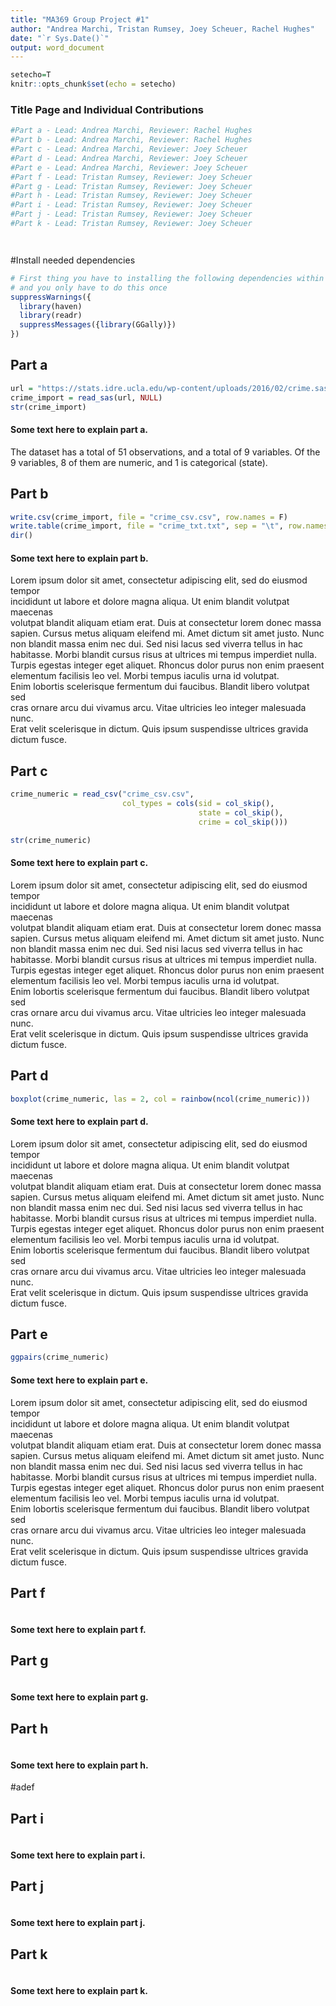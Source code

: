 ```yaml
---
title: "MA369 Group Project #1"
author: "Andrea Marchi, Tristan Rumsey, Joey Scheuer, Rachel Hughes"
date: "`r Sys.Date()`"
output: word_document
---
```


```r
setecho=T
knitr::opts_chunk$set(echo = setecho)
```


### Title Page and Individual Contributions
```r
#Part a - Lead: Andrea Marchi, Reviewer: Rachel Hughes
#Part b - Lead: Andrea Marchi, Reviewer: Rachel Hughes
#Part c - Lead: Andrea Marchi, Reviewer: Joey Scheuer
#Part d - Lead: Andrea Marchi, Reviewer: Joey Scheuer
#Part e - Lead: Andrea Marchi, Reviewer: Joey Scheuer
#Part f - Lead: Tristan Rumsey, Reviewer: Joey Scheuer
#Part g - Lead: Tristan Rumsey, Reviewer: Joey Scheuer
#Part h - Lead: Tristan Rumsey, Reviewer: Joey Scheuer
#Part i - Lead: Tristan Rumsey, Reviewer: Joey Scheuer
#Part j - Lead: Tristan Rumsey, Reviewer: Joey Scheuer
#Part k - Lead: Tristan Rumsey, Reviewer: Joey Scheuer




```


#Install needed dependencies
```r
# First thing you have to installing the following dependencies within library()
# and you only have to do this once
suppressWarnings({
  library(haven)
  library(readr)
  suppressMessages({library(GGally)})
})
```


## Part a
```r
url = "https://stats.idre.ucla.edu/wp-content/uploads/2016/02/crime.sas7bdat"
crime_import = read_sas(url, NULL)
str(crime_import)
```
#### Some text here to explain part a.
The dataset has a total of 51 observations, and a total of 9 variables. Of the 9 variables, 8 of them are numeric, and 1 is categorical (state).


## Part b
```r
write.csv(crime_import, file = "crime_csv.csv", row.names = F)
write.table(crime_import, file = "crime_txt.txt", sep = "\t", row.names = F)
dir()
```
#### Some text here to explain part b.
Lorem ipsum dolor sit amet, consectetur adipiscing elit, sed do eiusmod tempor  
incididunt ut labore et dolore magna aliqua. Ut enim blandit volutpat maecenas  
volutpat blandit aliquam etiam erat. Duis at consectetur lorem donec massa  
sapien. Cursus metus aliquam eleifend mi. Amet dictum sit amet justo. 
Nunc non blandit massa enim nec dui. Sed nisi lacus sed viverra tellus in hac  
habitasse. Morbi blandit cursus risus at ultrices mi tempus imperdiet nulla.  
Turpis egestas integer eget aliquet. Rhoncus dolor purus non enim praesent  
elementum facilisis leo vel. Morbi tempus iaculis urna id volutpat.  
Enim lobortis scelerisque fermentum dui faucibus. Blandit libero volutpat sed  
cras ornare arcu dui vivamus arcu. Vitae ultricies leo integer malesuada nunc.  
Erat velit scelerisque in dictum. Quis ipsum suspendisse ultrices gravida  
dictum fusce.

## Part c
```r
crime_numeric = read_csv("crime_csv.csv",
                         col_types = cols(sid = col_skip(),
                                          state = col_skip(),
                                          crime = col_skip()))

str(crime_numeric)
```
#### Some text here to explain part c.
Lorem ipsum dolor sit amet, consectetur adipiscing elit, sed do eiusmod tempor  
incididunt ut labore et dolore magna aliqua. Ut enim blandit volutpat maecenas  
volutpat blandit aliquam etiam erat. Duis at consectetur lorem donec massa  
sapien. Cursus metus aliquam eleifend mi. Amet dictum sit amet justo. 
Nunc non blandit massa enim nec dui. Sed nisi lacus sed viverra tellus in hac  
habitasse. Morbi blandit cursus risus at ultrices mi tempus imperdiet nulla.  
Turpis egestas integer eget aliquet. Rhoncus dolor purus non enim praesent  
elementum facilisis leo vel. Morbi tempus iaculis urna id volutpat.  
Enim lobortis scelerisque fermentum dui faucibus. Blandit libero volutpat sed  
cras ornare arcu dui vivamus arcu. Vitae ultricies leo integer malesuada nunc.  
Erat velit scelerisque in dictum. Quis ipsum suspendisse ultrices gravida  
dictum fusce.

## Part d
```r
boxplot(crime_numeric, las = 2, col = rainbow(ncol(crime_numeric)))
```
#### Some text here to explain part d.
Lorem ipsum dolor sit amet, consectetur adipiscing elit, sed do eiusmod tempor  
incididunt ut labore et dolore magna aliqua. Ut enim blandit volutpat maecenas  
volutpat blandit aliquam etiam erat. Duis at consectetur lorem donec massa  
sapien. Cursus metus aliquam eleifend mi. Amet dictum sit amet justo. 
Nunc non blandit massa enim nec dui. Sed nisi lacus sed viverra tellus in hac  
habitasse. Morbi blandit cursus risus at ultrices mi tempus imperdiet nulla.  
Turpis egestas integer eget aliquet. Rhoncus dolor purus non enim praesent  
elementum facilisis leo vel. Morbi tempus iaculis urna id volutpat.  
Enim lobortis scelerisque fermentum dui faucibus. Blandit libero volutpat sed  
cras ornare arcu dui vivamus arcu. Vitae ultricies leo integer malesuada nunc.  
Erat velit scelerisque in dictum. Quis ipsum suspendisse ultrices gravida  
dictum fusce.

## Part e
```r
ggpairs(crime_numeric)
```
#### Some text here to explain part e.
Lorem ipsum dolor sit amet, consectetur adipiscing elit, sed do eiusmod tempor  
incididunt ut labore et dolore magna aliqua. Ut enim blandit volutpat maecenas  
volutpat blandit aliquam etiam erat. Duis at consectetur lorem donec massa  
sapien. Cursus metus aliquam eleifend mi. Amet dictum sit amet justo. 
Nunc non blandit massa enim nec dui. Sed nisi lacus sed viverra tellus in hac  
habitasse. Morbi blandit cursus risus at ultrices mi tempus imperdiet nulla.  
Turpis egestas integer eget aliquet. Rhoncus dolor purus non enim praesent  
elementum facilisis leo vel. Morbi tempus iaculis urna id volutpat.  
Enim lobortis scelerisque fermentum dui faucibus. Blandit libero volutpat sed  
cras ornare arcu dui vivamus arcu. Vitae ultricies leo integer malesuada nunc.  
Erat velit scelerisque in dictum. Quis ipsum suspendisse ultrices gravida  
dictum fusce.

## Part f
```r

```
#### Some text here to explain part f.



## Part g
```r

```
#### Some text here to explain part g.


## Part h
```r

```
#### Some text here to explain part h.
#adef

## Part i
```r

```
#### Some text here to explain part i.


## Part j
```r

```
#### Some text here to explain part j.


## Part k
```r

```
#### Some text here to explain part k.





